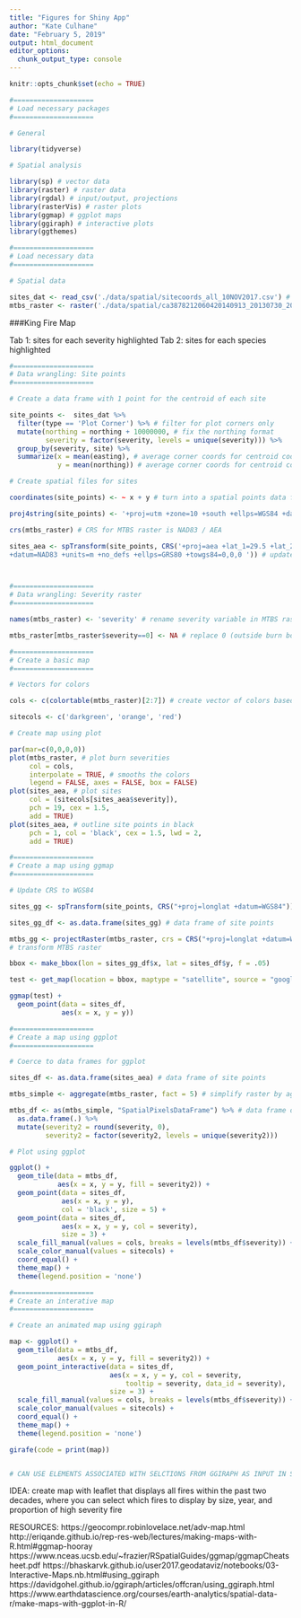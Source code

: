 ```yaml
---
title: "Figures for Shiny App"
author: "Kate Culhane"
date: "February 5, 2019"
output: html_document
editor_options: 
  chunk_output_type: console
---
```


```r
knitr::opts_chunk$set(echo = TRUE)
```


```r
#====================
# Load necessary packages
#====================

# General

library(tidyverse)

# Spatial analysis

library(sp) # vector data
library(raster) # raster data
library(rgdal) # input/output, projections
library(rasterVis) # raster plots
library(ggmap) # ggplot maps
library(ggiraph) # interactive plots
library(ggthemes)

#====================
# Load necessary data
#====================

# Spatial data

sites_dat <- read_csv('./data/spatial/sitecoords_all_10NOV2017.csv') # csv file with coordinates for all plots from the 2017 field season
mtbs_raster <- raster('./data/spatial/ca3878212060420140913_20130730_20150805_dnbr6.tif') # geotiff raster file from MTBS (Monitoring Trends in Burn Severity) program, showing fire severity within the King Fire boundary

```


###King Fire Map

Tab 1: sites for each severity highlighted
Tab 2: sites for each species highlighted

```r

#====================
# Data wrangling: Site points
#====================

# Create a data frame with 1 point for the centroid of each site

site_points <-  sites_dat %>% 
  filter(type == 'Plot Corner') %>% # filter for plot corners only
  mutate(northing = northing + 10000000, # fix the northing format
         severity = factor(severity, levels = unique(severity))) %>% 
  group_by(severity, site) %>%
  summarize(x = mean(easting), # average corner coords for centroid coords
            y = mean(northing)) # average corner coords for centroid coords

# Create spatial files for sites

coordinates(site_points) <- ~ x + y # turn into a spatial points data frame

proj4string(site_points) <- '+proj=utm +zone=10 +south +ellps=WGS84 +datum=WGS84 +units=m +no_defs' # CRS: WGS84 / UTM zone 10S

crs(mtbs_raster) # CRS for MTBS raster is NAD83 / AEA

sites_aea <- spTransform(site_points, CRS('+proj=aea +lat_1=29.5 +lat_2=45.5 +lat_0=23 +lon_0=-96 +x_0=0 +y_0=0
+datum=NAD83 +units=m +no_defs +ellps=GRS80 +towgs84=0,0,0 ')) # update site CRS to match mtbs CRS



#====================
# Data wrangling: Severity raster
#====================

names(mtbs_raster) <- 'severity' # rename severity variable in MTBS raster

mtbs_raster[mtbs_raster$severity==0] <- NA # replace 0 (outside burn boundary) with NA

```



```r

#====================
# Create a basic map
#====================

# Vectors for colors

cols <- c(colortable(mtbs_raster)[2:7]) # create vector of colors based on original raster colors (excluding values for NA)

sitecols <- c('darkgreen', 'orange', 'red')

# Create map using plot

par(mar=c(0,0,0,0))
plot(mtbs_raster, # plot burn severities
     col = cols,
     interpolate = TRUE, # smooths the colors
     legend = FALSE, axes = FALSE, box = FALSE)
plot(sites_aea, # plot sites
     col = (sitecols[sites_aea$severity]), 
     pch = 19, cex = 1.5,
     add = TRUE)
plot(sites_aea, # outline site points in black
     pch = 1, col = 'black', cex = 1.5, lwd = 2,
     add = TRUE)

#====================
# Create a map using ggmap
#====================

# Update CRS to WGS84

sites_gg <- spTransform(site_points, CRS("+proj=longlat +datum=WGS84")) # transform site points

sites_gg_df <- as.data.frame(sites_gg) # data frame of site points

mtbs_gg <- projectRaster(mtbs_raster, crs = CRS("+proj=longlat +datum=WGS84"))
# transform MTBS raster

bbox <- make_bbox(lon = sites_gg_df$x, lat = sites_df$y, f = .05)

test <- get_map(location = bbox, maptype = "satellite", source = "google")

ggmap(test) +
  geom_point(data = sites_df,
             aes(x = x, y = y))

#====================
# Create a map using ggplot
#====================

# Coerce to data frames for ggplot

sites_df <- as.data.frame(sites_aea) # data frame of site points

mtbs_simple <- aggregate(mtbs_raster, fact = 5) # simplify raster by aggregating pixels

mtbs_df <- as(mtbs_simple, "SpatialPixelsDataFrame") %>% # data frame of MTBS raster
  as.data.frame(.) %>% 
  mutate(severity2 = round(severity, 0),
         severity2 = factor(severity2, levels = unique(severity2)))

# Plot using ggplot

ggplot() +  
  geom_tile(data = mtbs_df,
            aes(x = x, y = y, fill = severity2)) +
  geom_point(data = sites_df,
             aes(x = x, y = y),
             col = 'black', size = 5) +
  geom_point(data = sites_df,
             aes(x = x, y = y, col = severity),
             size = 3) +
  scale_fill_manual(values = cols, breaks = levels(mtbs_df$severity)) +
  scale_color_manual(values = sitecols) +
  coord_equal() +
  theme_map() +
  theme(legend.position = 'none')

#====================
# Create an interative map
#====================

# Create an animated map using ggiraph

map <- ggplot() +  
  geom_tile(data = mtbs_df,
            aes(x = x, y = y, fill = severity2)) +
  geom_point_interactive(data = sites_df,
                         aes(x = x, y = y, col = severity,
                             tooltip = severity, data_id = severity),
                         size = 3) +
  scale_fill_manual(values = cols, breaks = levels(mtbs_df$severity)) +
  scale_color_manual(values = sitecols) +
  coord_equal() +
  theme_map() +
  theme(legend.position = 'none')

girafe(code = print(map))


# CAN USE ELEMENTS ASSOCIATED WITH SELCTIONS FROM GGIRAPH AS INPUT IN SHINY APP

```


IDEA: create map with leaflet that displays all fires within the past two decades, where you can select which fires to display by size, year, and proportion of high severity fire

RESOURCES:
https://geocompr.robinlovelace.net/adv-map.html
http://eriqande.github.io/rep-res-web/lectures/making-maps-with-R.html#ggmap-hooray
https://www.nceas.ucsb.edu/~frazier/RSpatialGuides/ggmap/ggmapCheatsheet.pdf
https://bhaskarvk.github.io/user2017.geodataviz/notebooks/03-Interactive-Maps.nb.html#using_ggiraph
https://davidgohel.github.io/ggiraph/articles/offcran/using_ggiraph.html
https://www.earthdatascience.org/courses/earth-analytics/spatial-data-r/make-maps-with-ggplot-in-R/
